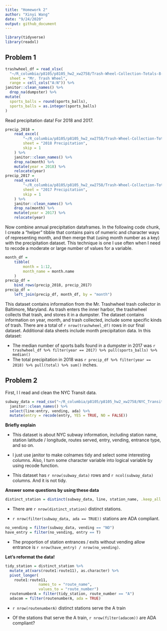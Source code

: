 ```yaml
---
title: "Homework 2"
author: "Xinyi Wang"
date: "9/24/2020"
output: github_document
---
```


```r
library(tidyverse)
library(readxl)
```

## Problem 1

```r
trashwheel_df = read_xlsx(
  "~/R_columbia/p8105/p8105_hw2_xw2758/Trash-Wheel-Collection-Totals-8-6-19.xlsx",
  sheet = "Mr. Trash Wheel",
  range = cell_cols("A:N")) %>%
janitor::clean_names() %>%
  drop_na(dumpster) %>%
mutate(
  sports_balls = round(sports_balls),
  sports_balls = as.integer(sports_balls)
)

```

Read precipitation data! For 2018 and 2017. 

```r
precip_2018 = 
	read_excel(
		"~/R_columbia/p8105/p8105_hw2_xw2758/Trash-Wheel-Collection-Totals-8-6-19.xlsx",
		sheet = "2018 Precipitation",
		skip = 1
	) %>% 
	janitor::clean_names() %>% 
	drop_na(month) %>% 
	mutate(year = 2018) %>% 
	relocate(year)
precip_2017 = 
	read_excel(
		"~/R_columbia/p8105/p8105_hw2_xw2758/Trash-Wheel-Collection-Totals-8-6-19.xlsx",
		sheet = "2017 Precipitation",
		skip = 1
	) %>% 
	janitor::clean_names() %>% 
	drop_na(month) %>% 
	mutate(year = 2017) %>% 
	relocate(year)
```

Now combine annual precipitation dataframes. In the following code chunk, I create a "helper" tibble that contains pairs of numeric and character ways of representing month, and then merge that (using month number as a key) with the precipitation dataset. This technique is one I use often when I need to recode a moderate or large number of values for a variable. 

```r
month_df = 
	tibble(
		month = 1:12,
		month_name = month.name
	)
precip_df = 
	bind_rows(precip_2018, precip_2017)
precip_df =
	left_join(precip_df, month_df, by = "month")
```

This dataset contains information from the Mr. Trashwheel trash collector in Baltimore, Maryland. As trash enters the inner harbor, the trashwheel collects that trash, and stores it in a dumpster. The dataset contains information on year, month, and trash collected, include some specific kinds of trash. There are a total of `r nrow(trashwheel_df)` rows in our final dataset. Additional data sheets include month precipitation data. In this dataset:

* The median number of sports balls found in a dumpster in 2017 was `r trashwheel_df %>% filter(year == 2017) %>% pull(sports_balls) %>% median()`
* The total precipitation in 2018 was `r precip_df %>% filter(year == 2018) %>% pull(total) %>% sum()` inches.

## Problem 2

First, I l read and clean the NYC Transit data.

```r
subway_data = read_csv("~/R_columbia/p8105/p8105_hw2_xw2758/NYC_Transit_Subway_Entrance_And_Exit_Data.csv") %>%
  janitor::clean_names() %>%
  select(line:entry, vending, ada) %>%
  mutate(entry = recode(entry, YES = TRUE, NO = FALSE))
```

**Briefly explain**

+ This dataset is about NYC subway information, including station name, station latitude / longitude, routes served, entry, vending, entrance type, and so on.

+ I just use janitor to make colnames tidy and select some interesting columns. Also, I turn some character variable into logical variable by using recode function.

+ This dataset has `r nrow(subway_data)` rows and `r ncol(subway_data)` columns. And it is not tidy.

**Answer some questions by using these data**

```r
distinct_station = distinct(subway_data, line, station_name, .keep_all = TRUE)
```

+ There are `r nrow(distinct_station)` distinct stations.

+  `r nrow(filter(subway_data, ada == TRUE))` stations are ADA compliant.

```r
no_vending = filter(subway_data, vending == "NO")
have_entry = filter(no_vending, entry == T)
```

+ The proportion of station entrances / exits without vending allow entrance is `r nrow(have_entry) / nrow(no_vending)`.

**Let's reformat the data!**

```r
tidy_station = distinct_station %>%
  mutate_at(vars(route1:route11), as.character) %>%
  pivot_longer(
    route1:route11,
               names_to = "route_name",
               values_to = "route_number")
  routenumberA = filter(tidy_station, route_number == "A")
  adacom = filter(routenumberA, ada = TRUE)
```

+ `r nrow(routenumberA)` distinct stations serve the A train

+ Of the stations that serve the A train, `r nrow(filter(adacom))` are ADA compliant?




